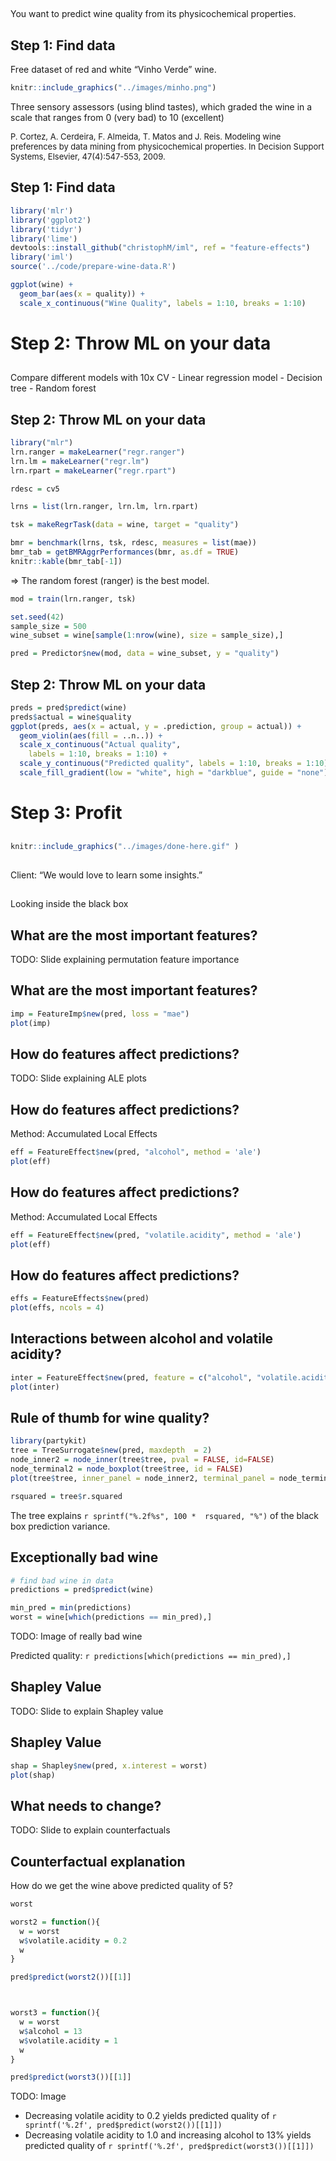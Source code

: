 ##  {.emphasizedabit}
You want to predict wine quality from its physicochemical properties.

## {.center data-background=../images/wine-features.jpg data-background-size=contain}

## Step 1: Find data
Free dataset of red and white "Vinho Verde" wine.

```r
knitr::include_graphics("../images/minho.png")
```

Three sensory assessors (using blind tastes), which graded the wine in a scale that ranges from
0 (very bad) to 10 (excellent)

<font size="2">P. Cortez, A. Cerdeira, F. Almeida, T. Matos and J. Reis.
Modeling wine preferences by data mining from physicochemical properties. In Decision Support Systems, Elsevier, 47(4):547-553, 2009.</font>

<!-- Draw: -->
<!-- Volatile acidity as polish remover, pH as pH paper, alchohol as liqour bottle, chlorides as salt prinkler, citric acid as lemon,  -->
<!-- sulfur as mushroom?,  -->

## Step 1: Find data


```r
library('mlr')
library('ggplot2')
library('tidyr')
library('lime')
devtools::install_github("christophM/iml", ref = "feature-effects")
library('iml')
source('../code/prepare-wine-data.R')
```

```r
ggplot(wine) + 
  geom_bar(aes(x = quality)) + 
  scale_x_continuous("Wine Quality", labels = 1:10, breaks = 1:10)
```

# Step 2: Throw ML on your data

##

Compare different models with 10x CV
- Linear regression model
- Decision tree
- Random forest


## {.center data-background=../images/comp-dog.gif data-background-size=contain}


## Step 2: Throw ML on your data

```r
library("mlr")
lrn.ranger = makeLearner("regr.ranger")
lrn.lm = makeLearner("regr.lm")
lrn.rpart = makeLearner("regr.rpart")

rdesc = cv5

lrns = list(lrn.ranger, lrn.lm, lrn.rpart)

tsk = makeRegrTask(data = wine, target = "quality")

bmr = benchmark(lrns, tsk, rdesc, measures = list(mae))
bmr_tab = getBMRAggrPerformances(bmr, as.df = TRUE)
knitr::kable(bmr_tab[-1])
```

=> The random forest (ranger) is the best model.

```r
mod = train(lrn.ranger, tsk)

set.seed(42)
sample_size = 500
wine_subset = wine[sample(1:nrow(wine), size = sample_size),]

pred = Predictor$new(mod, data = wine_subset, y = "quality")
```


## Step 2: Throw ML on your data

```r

preds = pred$predict(wine)
preds$actual = wine$quality
ggplot(preds, aes(x = actual, y = .prediction, group = actual)) + 
  geom_violin(aes(fill = ..n..)) +
  scale_x_continuous("Actual quality", 
    labels = 1:10, breaks = 1:10) + 
  scale_y_continuous("Predicted quality", labels = 1:10, breaks = 1:10) + 
  scale_fill_gradient(low = "white", high = "darkblue", guide = "none")
```


## {data-background=../images/delivery.gif data-background-size=contain}


# Step 3: Profit {.center}

## {data-background=../images/done-here.gif data-background-size=contain}
```r
knitr::include_graphics("../images/done-here.gif" )
```

##  {.emphasizedabit}

Client: "We would love to learn some insights."



##  {.emphasizedabit .center data-background=../images/black-box.gif data-background-size=cover}

<div class="white">
Looking inside the black box
</div>


## What are the most important features?

TODO: Slide explaining permutation feature importance

## What are the most important features?

```r
imp = FeatureImp$new(pred, loss = "mae")
plot(imp)
```

## How do features affect predictions?

TODO: Slide explaining ALE plots

## How do features affect predictions?
Method: Accumulated Local Effects
```r
eff = FeatureEffect$new(pred, "alcohol", method = 'ale')
plot(eff)
```

## How do features affect predictions?
Method: Accumulated Local Effects
```r
eff = FeatureEffect$new(pred, "volatile.acidity", method = 'ale')
plot(eff)
```


## How do features affect predictions?

```r
effs = FeatureEffects$new(pred)
plot(effs, ncols = 4)
```

## Interactions between alcohol and volatile acidity?

```r
inter = FeatureEffect$new(pred, feature = c("alcohol", "volatile.acidity"))
plot(inter)
```

## Rule of thumb for wine quality? 

```r
library(partykit)
tree = TreeSurrogate$new(pred, maxdepth  = 2)
node_inner2 = node_inner(tree$tree, pval = FALSE, id=FALSE)
node_terminal2 = node_boxplot(tree$tree, id = FALSE)
plot(tree$tree, inner_panel = node_inner2, terminal_panel = node_terminal2)

rsquared = tree$r.squared
```

The tree explains `r sprintf("%.2f%s", 100 *  rsquared, "%")` of the black box prediction variance.


## Exceptionally bad wine

```r
# find bad wine in data
predictions = pred$predict(wine)

min_pred = min(predictions)
worst = wine[which(predictions == min_pred),]
```

TODO: Image of really bad wine

Predicted quality: `r predictions[which(predictions == min_pred),]`  

## Shapley Value

TODO: Slide to explain Shapley value


## Shapley Value

```r
shap = Shapley$new(pred, x.interest = worst)
plot(shap)
```

## What needs to change?

TODO: Slide to explain counterfactuals


## Counterfactual explanation

How do we get the wine above predicted quality of 5?

```r
worst

worst2 = function(){
  w = worst
  w$volatile.acidity = 0.2
  w
}

pred$predict(worst2())[[1]]



worst3 = function(){
  w = worst
  w$alcohol = 13
  w$volatile.acidity = 1
  w
}

pred$predict(worst3())[[1]]
```


TODO: Image 

- Decreasing volatile acidity to 0.2 yields predicted quality of `r sprintf('%.2f', pred$predict(worst2())[[1]])`
- Decreasing volatile acidity to 1.0 and increasing alcohol to 13% yields predicted quality of `r sprintf('%.2f', pred$predict(worst3())[[1]])`









